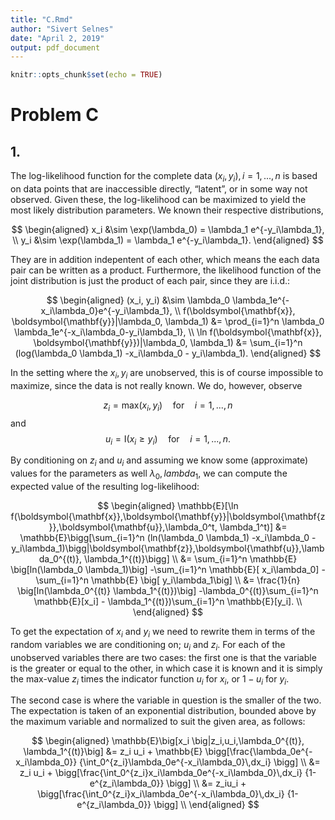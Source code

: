 ```yaml
---
title: "C.Rmd"
author: "Sivert Selnes"
date: "April 2, 2019"
output: pdf_document
---
```


\newcommand{\vect}[1]{\boldsymbol{\mathbf{#1}}}
\newcommand{\matr}[1]{\boldsymbol{\mathbf{#1}}} 

```r
knitr::opts_chunk$set(echo = TRUE)
```


# Problem C
## 1.
The log-likelihood function for the complete data $(x_i, y_i), i = 1,...,n$ is based on data points that are inaccessible directly, "latent", or in some way not observed. Given these, the log-likelihood can be maximized to yield the most likely distribution parameters. We known their respective distributions,

$$
\begin{aligned}
x_i &\sim \exp(\lambda_0) = \lambda_1 e^{-y_i\lambda_1}, \\
y_i &\sim \exp(\lambda_1) = \lambda_1 e^{-y_i\lambda_1}.
\end{aligned}
$$

They are in addition indepentent of each other, which means the each data pair can be written as a product. Furthermore, the likelihood function of the joint distribution is just the product of each pair, since they are i.i.d.:

$$
\begin{aligned}
(x_i, y_i) &\sim  \lambda_0 \lambda_1e^{-x_i\lambda_0}e^{-y_i\lambda_1}, \\
f(\vect{x}, \vect{y}|\lambda_0, \lambda_1) &= \prod_{i=1}^n \lambda_0 \lambda_1e^{-x_i\lambda_0-y_i\lambda_1}, \\
\ln f(\vect{x}, \vect{y})|\lambda_0, \lambda_1) &= \sum_{i=1}^n (log(\lambda_0 \lambda_1) -x_i\lambda_0 - y_i\lambda_1).
\end{aligned}
$$

In the setting where the $x_i, y_i$ are unobserved, this is of course impossible to maximize, since the data is not really known. We do, however, observe 

$$
z_i = \text{max}(x_i,y_i) \quad \text{for} \quad i= 1,...,n
$$
and
$$
u_i = \text{I}(x_i \geq y_i) \quad \text{for} \quad  i= 1,...,n.
$$

By conditioning on $z_i$ and $u_i$ and assuming we know some (approximate) values for the parameters as well $\lambda_0, lambda_1$, we can compute the expected value of the resulting log-likelihood:

$$
\begin{aligned}
\mathbb{E}[\ln f(\vect{x},\vect{y}|\vect{z},\vect{u},\lambda_0^t, \lambda_1^t)] &= \mathbb{E}\bigg[\sum_{i=1}^n (ln(\lambda_0 \lambda_1) -x_i\lambda_0 - y_i\lambda_1)\bigg|\vect{z},\vect{u},\lambda_0^{(t)}, \lambda_1^{(t)}\bigg]  \\
&= \sum_{i=1}^n \mathbb{E} \big[ln(\lambda_0 \lambda_1)\big] -\sum_{i=1}^n \mathbb{E}[ x_i\lambda_0] - \sum_{i=1}^n \mathbb{E} \big[ y_i\lambda_1\big]  \\
&= \frac{1}{n}  \big[ln(\lambda_0^{(t)} \lambda_1^{(t)})\big] -\lambda_0^{(t)}\sum_{i=1}^n \mathbb{E}[x_i] - \lambda_1^{(t)})\sum_{i=1}^n \mathbb{E}[y_i].  \\
\end{aligned}
$$

To get the expectation of $x_i$ and $y_i$ we need to rewrite them in terms of the random variables we are conditioning on; $u_i$ and $z_i$. For each of the unobserved variables there are two cases: the first one is that the variable is the greater or equal to the other, in which case it is known and it is simply the max-value $z_i$ times the indicator function $u_i$ for $x_i$, or $1-u_i$ for $y_i$. 

The second case is where the variable in question is the smaller of the two. The expectation is taken of an exponential distribution, bounded above by the maximum variable and normalized to suit the given area, as follows:

$$
\begin{aligned}
\mathbb{E}\big[x_i \big|z_i,u_i,\lambda_0^{(t)}, \lambda_1^{(t)}\big] &= z_i u_i + \mathbb{E} \bigg[\frac{\lambda_0e^{-x_i\lambda_0}} {\int_0^{z_i}\lambda_0e^{-x_i\lambda_0}\,dx_i}      \bigg] \\
&= z_i u_i +  \bigg[\frac{\int_0^{z_i}x_i\lambda_0e^{-x_i\lambda_0}\,dx_i} 
{1- e^{z_i\lambda_0}}      \bigg] \\
&= z_iu_i + \bigg[\frac{\int_0^{z_i}x_i\lambda_0e^{-x_i\lambda_0}\,dx_i} 
{1- e^{z_i\lambda_0}}      \bigg] \\
\end{aligned}
$$







